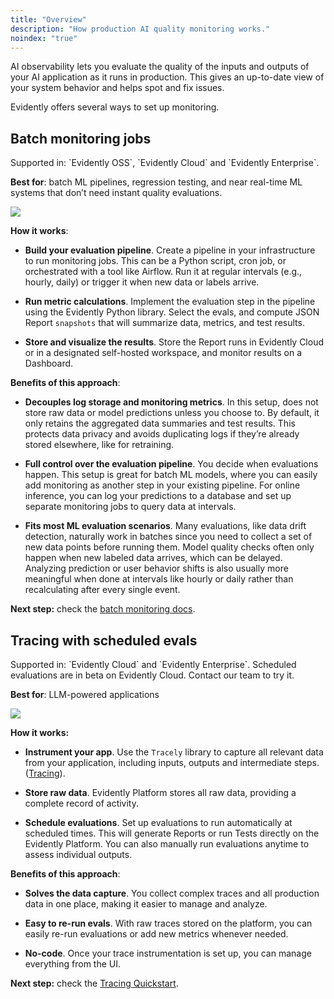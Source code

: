 ```yaml
---
title: "Overview"
description: "How production AI quality monitoring works."
noindex: "true"
---
```


AI observability lets you evaluate the quality of the inputs and outputs of your AI application as it runs in production. This gives an up-to-date view of your system behavior and helps spot and fix issues.

Evidently offers several ways to set up monitoring.

## Batch monitoring jobs

<Check>
  Supported in: `Evidently OSS`, `Evidently Cloud` and `Evidently Enterprise`.
</Check>

**Best for**: batch ML pipelines, regression testing, and near real-time ML systems that don’t need instant quality evaluations.

![](/images/monitoring_flow_batch.png)

**How it works**:

* **Build your evaluation pipeline**. Create a pipeline in your infrastructure to run monitoring jobs. This can be a Python script, cron job, or orchestrated with a tool like Airflow. Run it at regular intervals (e.g., hourly, daily) or trigger it when new data or labels arrive.

* **Run metric calculations**. Implement the evaluation step in the pipeline using the Evidently Python library. Select the evals, and compute JSON Report `snapshots` that will summarize data, metrics, and test results.

* **Store and visualize the results**. Store the Report runs in Evidently Cloud or in a designated self-hosted workspace, and monitor results on a Dashboard.

**Benefits of this approach**:

* **Decouples log storage and monitoring metrics**. In this setup, does not store raw data or model predictions unless you choose to. By default, it only retains the aggregated data summaries and test results. This protects data privacy and avoids duplicating logs if they’re already stored elsewhere, like for retraining.

* **Full control over the evaluation pipeline**. You decide when evaluations happen. This setup is great for batch ML models, where you can easily add monitoring as another step in your existing pipeline. For online inference, you can log your predictions to a database and set up separate monitoring jobs to query data at intervals.

* **Fits most ML evaluation scenarios**. Many evaluations, like data drift detection, naturally work in batches since you need to collect a set of new data points before running them. Model quality checks often only happen when new labeled data arrives, which can be delayed. Analyzing prediction or user behavior shifts is also usually more meaningful when done at intervals like hourly or daily rather than recalculating after every single event.

**Next step:** check the [batch monitoring docs](/docs/platform/monitoring_local_batch).

## Tracing with scheduled evals

<Check>
  Supported in: `Evidently Cloud` and `Evidently Enterprise`. Scheduled evaluations are in beta on Evidently Cloud. Contact our team to try it.
</Check>

**Best for**: LLM-powered applications

![](/images/monitoring_flow_tracing.png)

**How it works:**

* **Instrument your app**. Use the `Tracely` library to capture all relevant data from your application, including inputs, outputs and intermediate steps. ([Tracing](/docs/platform/tracing_setup)).

* **Store raw data**. Evidently Platform stores all raw data, providing a complete record of activity.

* **Schedule evaluations**. Set up evaluations to run automatically at scheduled times. This will generate Reports or run Tests directly on the Evidently Platform. You can also manually run evaluations anytime to assess individual outputs.

**Benefits of this approach**:

* **Solves the data capture**. You collect complex traces and all production data in one place, making it easier to manage and analyze.

* **Easy to re-run evals**. With raw traces stored on the platform, you can easily re-run evaluations or add new metrics whenever needed.

* **No-code**. Once your trace instrumentation is set up, you can manage everything from the UI.

**Next step:** check the [Tracing Quickstart](/quickstart_tracing).